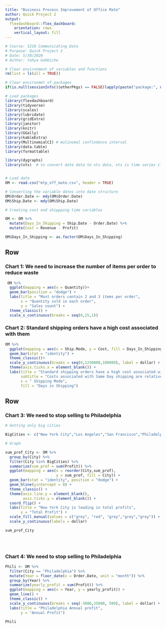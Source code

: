 ---
title: "Business Process Improvement of Office Mate"
author: Quick Project 2
output: 
  flexdashboard::flex_dashboard:
    orientation: rows
    vertical_layout: fill
---


```{r echo = FALSE}
# Course: 5210 Communicating Data
# Purpose: Quick Project 2
# Date: 5/30/2020
# Author: Yahya Gahbiche

```


```{r echo = FALSE, include=FALSE}
# Clear environment of variables and functions
rm(list = ls(all = TRUE)) 

# Clear environmet of packages
if(is.null(sessionInfo()$otherPkgs) == FALSE)lapply(paste("package:", names(sessionInfo()$otherPkgs), sep=""), detach, character.only = TRUE, unload = TRUE)

```

```{r echo = FALSE, message=FALSE}
# Load packages
library(flexdashboard)
library(tidyverse)
library(scales)
library(lubridate)
library(gridExtra)
library(janitor)
library(knitr)
library(GGally)
library(kableExtra)
library(MultinomialCI) # mulinomal confindence interval
library(data.table)
library(formattable)

library(dygraphs)
library(xts)  # to convert date data to xts data, xts is time series class


# Load data
OM <- read.csv("mtp_off_mate.csv", header = TRUE)

# Converting the variable dates into date structure
OM$Order.Date <- mdy(OM$Order.Date)
OM$Ship.Date <- mdy(OM$Ship.Date)

# Creating cost and shippping time variables 

OM <- OM %>% 
  mutate(Days_In_Shipping = Ship.Date - Order.Date) %>% 
  mutate(Cost = Revenue - Profit)

OM$Days_In_Shipping <- as.factor(OM$Days_In_Shipping)


```



Row
-------------------------------------
    
### Chart 1: We need to increase the number of items per order to reduce waste
    
```{r}

 OM %>% 
  ggplot(mapping = aes(x = Quantity))+
  geom_bar(position = "dodge") +
  labs(title = "Most orders contain 2 and 3 items per order",
       x = "Quantity sold in each order",
       y = "Sales count") + 
  theme_classic() + 
  scale_x_continuous(breaks = seq(0,15,1))


```
    
    
    
### Chart 2: Standard shipping orders have a high cost associated with them

```{r}

OM %>% 
  ggplot(mapping = aes(x = Ship.Mode, y = Cost, fill = Days_In_Shipping))+
  geom_bar(stat = "identity") + 
  theme_classic()+
  scale_y_continuous(breaks = seq(0,1250000,100000), label = dollar) +
  theme(axis.ticks.x = element_blank()) +
  labs(title = "Standard shipping orders have a high cost associated with them",
       subtitle = "Costs associated with Same Day shipping are relatively low",
       x = " Shipping Mode",
       fill = "Days in Shipping")


```



Row
-------------------------------------

### Chart 3: We need to stop selling to Philadelphia

```{r}
# Getting only big cities

BigCities <- c("New York City","Los Angeles","San Francisco","Philadelphia","Seattle")

# Graph

sum_prof_City <- OM %>% 
  group_by(City) %>%
  filter(City %in% BigCities) %>% 
  summarize(sum_prof = sum(Profit)) %>% 
  ggplot(mapping = aes(x = reorder(City,sum_prof),
                       y = sum_prof, fill = City)) + 
  geom_bar(stat = "identity", position = "dodge") +
  geom_hline(yintercept = 0) +
  theme_classic() +
  theme(axis.line.y = element_blank(),
        axis.ticks.y = element_blank()) +
  coord_flip() +
  labs(title = "New York City is leading in total profits",
       y = "Total Profit") +
  scale_fill_manual(values = c("grey", "red", "grey","grey","grey")) +
  scale_y_continuous(labels = dollar)

sum_prof_City


 
```



    
### Chart 4: We need to stop selling to Philadelphia
    
```{r message=FALSE}

Phili <- OM %>% 
  filter(City == "Philadelphia") %>% 
  mutate(Year = floor_date(x = Order.Date, unit = "month")) %>% 
  group_by(Year) %>% 
  summarize(yearly_profit = sum(Profit)) %>% 
  ggplot(mapping = aes(x = Year, y = yearly_profit)) +
  geom_line() + 
  theme_classic() + 
  scale_y_continuous(breaks = seq(-3000,25000, 500), label = dollar) + 
  labs(title = "Philadelphia Annual profit",
       y = "Annual Profit")

Phili

```
    








